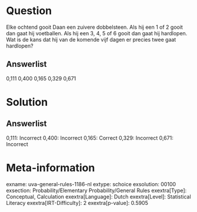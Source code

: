 Question
========

Elke ochtend gooit Daan een zuivere dobbelsteen. Als hij een 1 of 2
gooit dan gaat hij voetballen. Als hij een 3, 4, 5 of 6 gooit dan gaat
hij hardlopen. Wat is de kans dat hij van de komende vijf dagen er
precies twee gaat hardlopen?

Answerlist
----------

0,111
0,400
0,165
0,329
0,671

Solution
========

Answerlist
----------

0,111: Incorrect
0,400: Incorrect
0,165: Correct
0,329: Incorrect
0,671: Incorrect

Meta-information
================
exname: uva-general-rules-1186-nl
extype: schoice
exsolution: 00100
exsection: Probability/Elementary Probability/General Rules 
exextra[Type]: Conceptual, Calculation
exextra[Language]: Dutch
exextra[Level]: Statistical Literacy
exextra[IRT-Difficulty]: 2
exextra[p-value]: 0.5905
